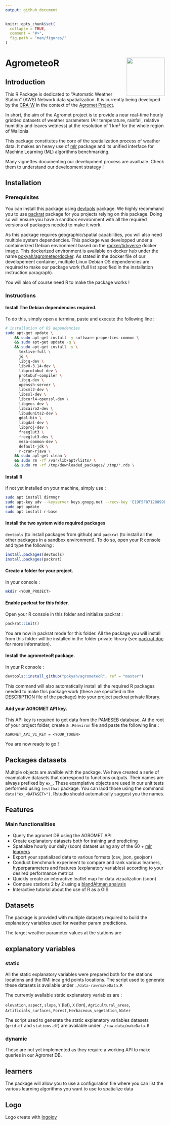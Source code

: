```yaml
---
output: github_document
---
```


```r
knitr::opts_chunk$set(
  collapse = TRUE,
  comment = "#>",
  fig.path = "man/figures/"
)
```

# AgrometeoR <img src="man/figures/logo.png" align="right" alt="" width="120" />

## Introduction 

This R Package is dedicated to "Automatic Weather Station" (AWS) Network data spatialization. It is currently being developed by the [CRA-W](http://www.cra.wallonie.be) in the context of the [Agromet Project](./vignettes/presentation-agromet-project.Rmd).

In short, the aim of the Agromet project is to provide a near real-time hourly gridded datasets of weather parameters (Air temperature, rainfall, relative humidity and leaves wetness) at the resolution of 1 km² for the whole region of Wallonia

This package constitutes the core of the spatialization process of weather data. It makes an heavy use of [mlr](https://mlr.mlr-org.com/index.html) package and its unified interface for Machine Learning (ML) algorithms benchmarking.

Many vignettes documenting our development process are availbale. Check them to understand our development strategy !

## Installation

### Prerequisites

You can install this package using [devtools](https://www.rstudio.com/products/rpackages/devtools/) package. We highly recommand you to use [packrat](https://rstudio.github.io/packrat/) package for you projects relying on this package. Doing so will ensure you have a sandbox environment with all the required versions of packages needed to make it work. 

As this package requires geographic/spatial capabilities, you will also need multiple system dependencies. This package was developped under a containerized Debian environment based on the [rocker/tidyverse](https://hub.docker.com/r/rocker/tidyverse/) docker image. This dockerized environment is available on docker hub under the name [pokyah/agrometeordocker](https://hub.docker.com/r/pokyah/agrometeordocker/). As stated in the docker file of our developement container, multiple Linux Debian OS dependencies are required to make our package work (full list specified in the installation instruction paragraph).

You will also of course need R to make the package works !  

### Instructions

#### Install The Debian dependencies required.

To do this, simply open a termina, paste and execute the following line : 

```bash
# installation of OS dependencies
sudo apt-get update \
    && sudo apt-get install -y software-properties-common \
    && sudo apt-get update -q \
    && sudo apt-get install -y \
      texlive-full \
      jq \
      libjq-dev \
      libv8-3.14-dev \
      libprotobuf-dev \
      protobuf-compiler \
      libjq-dev \
      openssh-server \
      libxml2-dev \
      libssl-dev \
      libcurl4-openssl-dev \
      libgeos-dev \
      libcairo2-dev \
      libudunits2-dev \
      gdal-bin \
      libgdal-dev \
      libproj-dev \
      freeglut3 \
      freeglut3-dev \
      mesa-common-dev \
      default-jdk \
      r-cran-rjava \
    && sudo apt-get clean \ 
    && sudo rm -rf /var/lib/apt/lists/ \ 
    && sudo rm -rf /tmp/downloaded_packages/ /tmp/*.rds \
```
#### Install R

if not yet installed on your machine, simply use : 

```bash
sudo apt install dirmngr
sudo apt-key adv --keyserver keys.gnupg.net --recv-key 'E19F5F87128899B192B1A2C2AD5F960A256A04AF'
sudo apt update
sudo apt install r-base
```

#### Install the two system wide required packages

`devtools` (to install packages from github) and `packrat` (to install all the other packages in a sandbox environment). To do so, open your R console and type the following : 

```r
install.packages(devtools)
install.packages(packrat)
```

#### Create a folder for your project.

In your console :  

```bash
mkdir <YOUR_PROJECT>
```

#### Enable packrat for this folder.

Open your R console in this folder and initialize packrat :

```r
packrat::init()
```

You are now in packrat mode for this folder. All the package you will install from this folder will be installed in the folder private library (see [packrat doc](https://rstudio.github.io/packrat/) for more information).

#### Install the agrometeoR package.

In your R console : 

```r
devtools::install_github("pokyah/agrometeoR", ref = "master")
```

This command will also automatically install all the required R packages needed to make this package work (these are specified in the [DESCRIPTION](./DESCRIPTION) file of the package) into your project packrat private library.

#### Add your AGROMET API key.

This API key is required to get data from the PAMESEB database. At the root of your project folder, create a `.Renviron` file and paste the following line : 

`AGROMET_API_V1_KEY = <YOUR_TOKEN>`

You are now ready to go ! 

## Packages datasets 

Multiple objects are availble with the package. We have created a serie of examplative datasets that correspond to functions outputs. Their names are always prefixed by `ex_`. These examplative objects are used in our unit tests performed using `testthat` package. You can laod those using the command `data("ex_<DATASET>")`. Rstudio should automatically suggest you the names. 

## Features

### Main functionalities

* Query the agromet DB using the AGROMET API
* Create explanatory datasets both for training and predicting
* Spatialize hourly our daily (soon) dataset using any of the 60 + [mlr learners](https://mlr.mlr-org.com/articles/tutorial/integrated_learners.html#regression-60)
* Export your spatialized data to various formats (csv, json, geojson)
* Conduct benchmark experiment to compare and rank various learners, hyperparameters and features (explanatory variables) according to your desired performance metrics
* Quickly create an interactive leaflet map for data vizualization (soon)
* Compare stations 2 by 2 using a [blandAltman analysis](https://pokyah.github.io/AWS-Humain-comparison/reporting/Humain-SC-presentation.html#/a-potential-explanation-station-design)
* Interactive tutorial about the use of R as a GIS

## Datasets

The package is provided with multiple datasets required to build the explanatory variables used for weather param predictions.

The target weather parameter values at the stations are 

## explanatory variables

### static

All the static explanatory variables were prepared both for the stations locations and the RMI inca grid points locations. The script used to generate these datasets is available under `./data-raw/makeData.R`

The currently available static explanatory variables are :

`elevation`, `aspect`, `slope`, `Y` (lat), `X` (lon), `Agricultural_areas`, `Artificials_surfaces`, `Forest`,  `Herbaceous_vegetation`, `Water`

The script used to generate the static explanatory variables datasets (`grid.df` and `stations.df`) are available under `./raw-data/makeData.R` 

### dynamic 

These are not yet implemented as they require a working API to make queries in our Agromet DB.

## learners

The package will allow you to use a configuration file where you can list the various learning algorithms you want to use to spatialize data


## Logo

Logo create with [logojoy](https://logojoy.com/editor/23591201)








